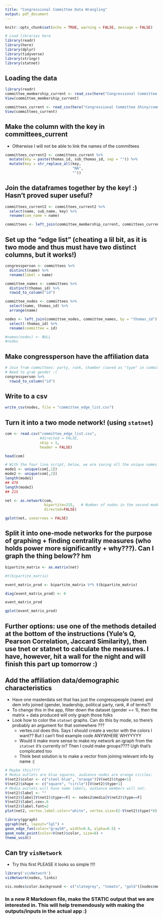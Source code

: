 ```yaml
---
title: "Congressional Committee Data Wrangling"
output: pdf_document
---
```


```r
knitr::opts_chunk$set(echo = TRUE, warning = FALSE, message = FALSE)
```

```r
# Load libraries here
library(readr)
library(here)
library(dplyr)
library(tidyverse)
library(stringr)
library(statnet)
```


## Loading the data

```r
library(readr)
committee_membership_current <- read_csv(here("Congressional Committee Shiny/committee-membership-current.csv"))
View(committee_membership_current)

committees_current <- read_csv(here("Congressional Committee Shiny/committees-current.csv"))
View(committees_current)
```

## Make the column with the key in committees_current
- Otherwise I will not be able to link the names of the committees

```r
committees_current2 <- committees_current %>%
  mutate(key = paste(thomas_id, sub_thomas_id, sep = "")) %>%
  mutate(key = str_replace_all(key, 
                               "NA",
                               ""))
```

## Join the dataframes together by the key! :) Hasn't proved super useful?

```r
committees_current2 <- committees_current2 %>%
  select(name, sub_name, key) %>%
  rename(com_name = name)

committees <- left_join(committee_membership_current, committees_current2, by = c("thomas_id" = "key"))
```


## Set up the "edge list" (cheating a lil bit, as it is two mode and thus must have two distinct columns, but it works!)

```r
congressperson <- committees %>%
  distinct(name) %>%
  rename(label = name)

committee_names <- committees %>%
  distinct(thomas_id) %>%
  rowid_to_column("id")

committee_nodes <- committees %>%
  select(name, thomas_id) %>%
  arrange(name)

nodes <- left_join(committee_nodes, committee_names, by = "thomas_id") %>%
  select(-thomas_id) %>%
  rename(committee = id)

#names(nodes) <- NULL
#nodes
```
## Make congressperson have the affiliation data

```r
# Join from committees: party, rank, chamber (saved as "type" in committees_current), leadership (title)
# Need to grab gender :(
congressperson %>%
  rowid_to_column("id")
```


## Write to a csv
```r
write_csv(nodes, file = "committee_edge_list.csv")
```


## Turn it into a two mode network! (using `statnet`)

```r
com <- read.csv("committee_edge_list.csv", 
                #directed = FALSE,
                skip = 1,
                header = FALSE)

head(com)

# With the four line script, below, we are saving all the unique names from the first column (first mode) into an object called “mode1”, and all the unique names from the second column (second mode) into an object called “mode2”
mode1 <- unique(com[,1])
mode2 <- unique(com[,2])
length(mode1)
## 479
length(mode2)
## 215

net <- as.network(com, 
                  bipartite=215,   # Number of nodes in the second mode (events)
                  directed=FALSE)

gplot(net, usearrows = FALSE)
```


## Split it into one-mode networks for the purpose of graphing + finding centrality measures (who holds power more significantly + why???). Can I graph the thing below?? hm

```r
bipartite_matrix <- as.matrix(net)

#t(bipartite_matrix)

event_matrix_prod <- bipartite_matrix %*% t(bipartite_matrix)

diag(event_matrix_prod) <- 0

event_matrix_prod

gplot(event_matrix_prod)
```

## Further options: use one of the methods detailed at the bottom of the instructions (Yule's Q, Pearson Correlation, **Jaccard Similarity**), then use tnet or statnet to calculate the measures. I have, however, hit a wall for the night and will finish this part up tomorrow :)

## Add the affiliation data/demographic characteristics
- Have one masterdata set that has just the congresspeople (name) and dem info joined (gender, leadership, political party, rank, # of terms?)
- To change this in the app, filter down the dataset (gender == 1), then the matrix + data produced will only graph those folks
- Look how to color the `statnet` graphs. Can do this by mode, so there's probably an argument for that somewhere ???
  - vertex.col does this. Says I should create a vector with the colors I want?? But I can't find example code ANYWHERE WHYYYYY
  - Would it make more sense to make my network an igraph from the `statnet` it's currently in? Then I could make groups???? Ugh that's complicated too
  - Think best solution is to make a vector from joining relevant info by name :(

```r
# Maybe this????
# Media outlets are blue squares, audience nodes are orange circles:
V(net2)$color <- c("steel blue", "orange")[V(net2)$type+1]
V(net2)$shape <- c("square", "circle")[V(net2)$type+1]
# Media outlets will have name labels, audience members will not:
V(net2)$label <- ""
V(net2)$label[V(net2)$type==F] <- nodes2$media[V(net2)$type==F]
V(net2)$label.cex=.6
V(net2)$label.font=2
plot(net2, vertex.label.color="white", vertex.size=(2-V(net2)$type)*8)

library(ggraph)
ggraph(net, layout="lgl") +
geom_edge_fan(color="gray50", width=0.8, alpha=0.5) +
geom_node_point(color=V(net)$color, size=8) +
theme_void()
```

## Can try `visNetwork`
- Try this first PLEASE it looks so simple !!!!
```r
library('visNetwork')
visNetwork(nodes, links)

vis.nodes$color.background <- c("slategrey", "tomato", "gold")[nodes$media.type]
```


### In a new R Markdown file, make the STATIC output that we are interested in. This will help tremendously with making the outputs/inputs in the actual app :)







